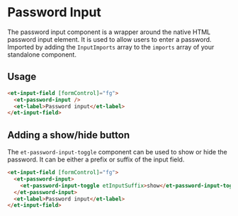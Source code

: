 # Password Input

The password input component is a wrapper around the native HTML password input element. It is used to allow users to enter a password.
Imported by adding the `InputImports` array to the `imports` array of your standalone component.

## Usage

```html
<et-input-field [formControl]="fg">
  <et-password-input />
  <et-label>Password input</et-label>
</et-input-field>
```

## Adding a show/hide button

The `et-password-input-toggle` component can be used to show or hide the password.
It can be either a prefix or suffix of the input field.

```html
<et-input-field [formControl]="fg">
  <et-password-input>
    <et-password-input-toggle etInputSuffix>show</et-password-input-toggle>
  </et-password-input>
  <et-label>Password input</et-label>
</et-input-field>
```
